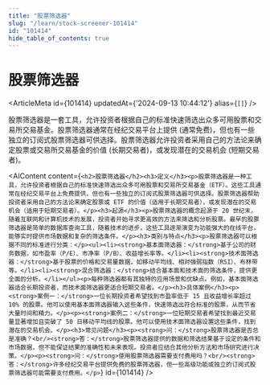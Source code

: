 ```yaml
---
title: "股票筛选器"
slug: "/learn/stock-screener-101414"
id: "101414"
hide_table_of_contents: true
---
```



# 股票筛选器

<ArticleMeta id={101414} updatedAt={'2024-09-13 10:44:12'} alias={`[]`} />
<div className='border-solid border-b border-t-0 my-4 border-[var(--ifm-color-gray-300)]' />

股票筛选器是一套工具，允许投资者根据自己的标准快速筛选出众多可用股票和交易所交易基金。股票筛选器通常在经纪交易平台上提供 (通常免费)，但也有一些独立的订阅式股票筛选器可供选择。股票筛选器允许投资者采用自己的方法论来确定股票或交易所交易基金的价值 (长期交易者)，或发现潜在的交易机会 (短期交易者)。

<AIContent content={`<h2>股票筛选器</h2><h3>定义</h3><p>股票筛选器是一种工具，允许投资者根据自己的标准快速筛选出众多可用股票和交易所交易基金（ETF）。这些工具通常在经纪交易平台上免费提供，但也有一些独立的订阅式股票筛选器可供选择。股票筛选器帮助投资者采用自己的方法论来确定股票或 ETF 的价值（适用于长期交易者），或发现潜在的交易机会（适用于短期交易者）。</p><h3>起源</h3><p>股票筛选器的概念起源于 20 世纪末，随着互联网和计算机技术的发展，投资者开始寻求更高效的方法来筛选和分析股票。最早的股票筛选器是简单的数据库查询工具，随着技术的进步，这些工具逐渐演变为功能强大的在线平台，能够实时提供市场数据和复杂的筛选条件。</p><h3>类别与特点</h3><p>股票筛选器可以根据不同的标准进行分类：</p><ul><li><strong>基本面筛选器：</strong>基于公司的财务数据，如市盈率（P/E）、市净率（P/B）、收益增长率等。</li><li><strong>技术面筛选器：</strong>基于股票的价格和交易量数据，如移动平均线、相对强弱指数（RSI）、布林带等。</li><li><strong>混合筛选器：</strong>结合基本面和技术面的筛选条件，提供更全面的分析。</li></ul><p>每种筛选器都有其独特的应用场景和优缺点。例如，基本面筛选器适合长期投资者，而技术面筛选器更适合短期交易者。</p><h3>具体案例</h3><p><strong>案例一：</strong>一位长期投资者希望找到市盈率低于 15 且收益增长率超过 10% 的股票。他可以使用基本面筛选器输入这些条件，快速筛选出符合标准的股票，从而节省大量时间和精力。</p><p><strong>案例二：</strong>一位短期交易者希望找到最近交易量显著增加且突破了 50 日移动平均线的股票。他可以使用技术面筛选器设置这些条件，找到潜在的交易机会。</p><h3>常见问题</h3><p><strong>问：</strong>股票筛选器是否总是准确？<br/><strong>答：</strong>股票筛选器提供的数据和筛选结果基于设定的条件和市场数据，但不能保证结果的准确性和未来表现。投资者应结合其他分析方法和市场研究进行决策。</p><p><strong>问：</strong>使用股票筛选器需要支付费用吗？<br/><strong>答：</strong>许多经纪交易平台提供免费的股票筛选器，但一些高级功能或独立的订阅式股票筛选器可能需要支付费用。</p>`} id={101414} />
